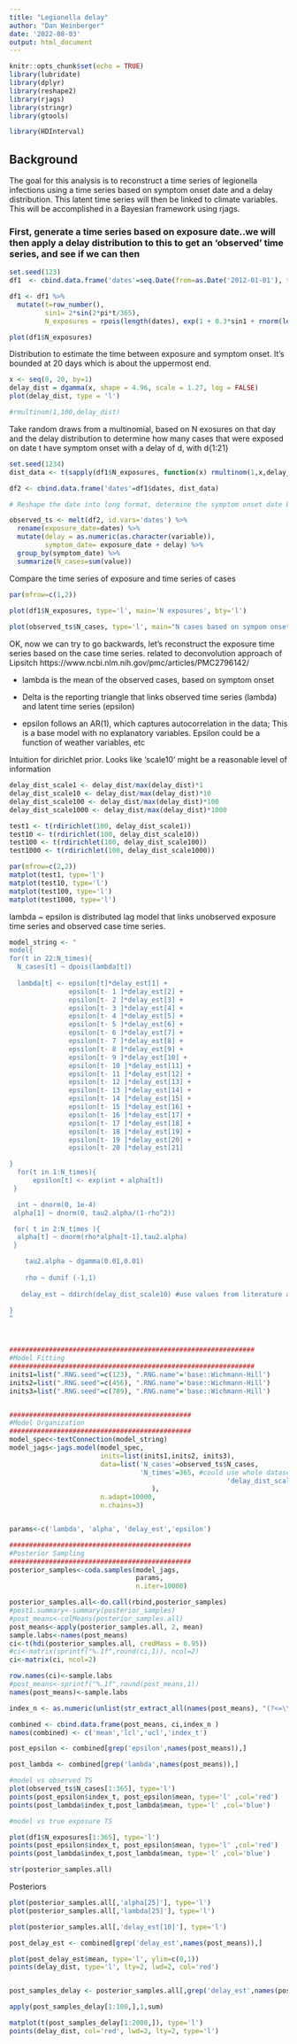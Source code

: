 ```yaml
---
title: "Legionella delay"
author: "Dan Weinberger"
date: '2022-08-03'
output: html_document
---
```


```r
knitr::opts_chunk$set(echo = TRUE)
library(lubridate)
library(dplyr)
library(reshape2)
library(rjags)
library(stringr)
library(gtools)

library(HDInterval)
```

## Background
The goal for this analysis is to reconstruct a time series of legionella infections using a time series based on symptom onset date and a delay distribution. This latent time series will then be linked to climate variables. This will be accomplished in a Bayesian framework using rjags.



### First, generate a time series based on exposure date..we will then apply a delay distribution to this to get an 'observed' time series, and see if we can then

```r
set.seed(123)
df1  <- cbind.data.frame('dates'=seq.Date(from=as.Date('2012-01-01'), to=as.Date('2022-07-01'), by='day'))

df1 <- df1 %>%
  mutate(t=row_number(), 
         sin1= 2*sin(2*pi*t/365),
         N_exposures = rpois(length(dates), exp(1 + 0.3*sin1 + rnorm(length(dates),0,0.75))) ) 

plot(df1$N_exposures)
```

Distribution to estimate the time between exposure and symptom onset. It's bounded at 20 days which is about the uppermost end.
```r
x <- seq(0, 20, by=1)
delay_dist = dgamma(x, shape = 4.96, scale = 1.27, log = FALSE)
plot(delay_dist, type = 'l')

#rmultinom(1,100,delay_dist)
```
Take random draws from a multinomial, based on N exosures on that day and the delay distribution to determine how many cases that were exposed on date t have symptom onset with a delay of d, with d{1:21}

```r
set.seed(1234)
dist_data <- t(sapply(df1$N_exposures, function(x) rmultinom(1,x,delay_dist)))

df2 <- cbind.data.frame('dates'=df1$dates, dist_data)

# Reshape the date into long format, determine the symptom onset date based on exposure date + delay, then sum by symptom onset date to get 'observed' time series

observed_ts <- melt(df2, id.vars='dates') %>%
  rename(exposure_date=dates) %>%
  mutate(delay = as.numeric(as.character(variable)),
         symptom_date= exposure_date + delay) %>%
  group_by(symptom_date) %>%
  summarize(N_cases=sum(value))
```

Compare the time series of exposure and time series of cases
```r
par(mfrow=c(1,2))

plot(df1$N_exposures, type='l', main='N exposures', bty='l')
  
plot(observed_ts$N_cases, type='l', main="N cases based on sympom onset", bty='l')

```

OK, now we can try to go backwards, let's reconstruct the exposure time series based on the case time series. related to deconvolution approach of Lipsitch https://www.ncbi.nlm.nih.gov/pmc/articles/PMC2796142/

- lambda is the mean of the observed cases, based on symptom onset
- Delta is the reporting triangle that links observed time series (lambda) and latent time series (epsilon)

- epsilon follows an AR(1), which captures autocorrelation in the data; This is a base model with no explanatory variables. Epsilon could be a function of weather variables, etc 


Intuition for dirichlet prior. Looks like 'scale10' might be a reasonable level of information
```r
delay_dist_scale1 <- delay_dist/max(delay_dist)*1
delay_dist_scale10 <- delay_dist/max(delay_dist)*10
delay_dist_scale100 <- delay_dist/max(delay_dist)*100
delay_dist_scale1000 <- delay_dist/max(delay_dist)*1000

test1 <- t(rdirichlet(100, delay_dist_scale1))
test10 <- t(rdirichlet(100, delay_dist_scale10))
test100 <- t(rdirichlet(100, delay_dist_scale100))
test1000 <- t(rdirichlet(100, delay_dist_scale1000))

par(mfrow=c(2,2))
matplot(test1, type='l')
matplot(test10, type='l')
matplot(test100, type='l')
matplot(test1000, type='l')

```


lambda ~ epsilon is distributed lag model that links unobserved exposure time series and observed case time series.

```r
model_string <- "
model{
for(t in 22:N_times){
  N_cases[t] ~ dpois(lambda[t])
  
  lambda[t] <- epsilon[t]*delay_est[1] + 
               epsilon[t- 1 ]*delay_est[2] + 
               epsilon[t- 2 ]*delay_est[3] +
               epsilon[t- 3 ]*delay_est[4] + 
               epsilon[t- 4 ]*delay_est[5] +
               epsilon[t- 5 ]*delay_est[6] + 
               epsilon[t- 6 ]*delay_est[7] +
               epsilon[t- 7 ]*delay_est[8] + 
               epsilon[t- 8 ]*delay_est[9] +
               epsilon[t- 9 ]*delay_est[10] + 
               epsilon[t- 10 ]*delay_est[11] +
               epsilon[t- 11 ]*delay_est[12] + 
               epsilon[t- 12 ]*delay_est[13] +
               epsilon[t- 13 ]*delay_est[14] + 
               epsilon[t- 14 ]*delay_est[15] +
               epsilon[t- 15 ]*delay_est[16] + 
               epsilon[t- 16 ]*delay_est[17] +
               epsilon[t- 17 ]*delay_est[18] +
               epsilon[t- 18 ]*delay_est[19] +
               epsilon[t- 19 ]*delay_est[20] +
               epsilon[t- 20 ]*delay_est[21]

} 
  for(t in 1:N_times){
      epsilon[t] <- exp(int + alpha[t])
 }

  int ~ dnorm(0, 1e-4)
 alpha[1] ~ dnorm(0, tau2.alpha/(1-rho^2))

 for( t in 2:N_times ){
  alpha[t] ~ dnorm(rho*alpha[t-1],tau2.alpha)
 }

    tau2.alpha ~ dgamma(0.01,0.01)
    
    rho ~ dunif (-1,1)
    
   delay_est ~ ddirch(delay_dist_scale10) #use values from literature as priors for the dirichlet

}
"



##############################################################
#Model Fitting
##############################################################
inits1=list(".RNG.seed"=c(123), ".RNG.name"='base::Wichmann-Hill')
inits2=list(".RNG.seed"=c(456), ".RNG.name"='base::Wichmann-Hill')
inits3=list(".RNG.seed"=c(789), ".RNG.name"='base::Wichmann-Hill')


##############################################
#Model Organization
##############################################
model_spec<-textConnection(model_string)
model_jags<-jags.model(model_spec, 
                       inits=list(inits1,inits2, inits3),
                       data=list('N_cases'=observed_ts$N_cases,
                                 'N_times'=365, #could use whole dataset but would take a long time
                                                       'delay_dist_scale10'=delay_dist_scale10
                                    ),
                       n.adapt=10000, 
                       n.chains=3)


params<-c('lambda', 'alpha', 'delay_est','epsilon')

##############################################
#Posterior Sampling
##############################################
posterior_samples<-coda.samples(model_jags, 
                                params, 
                                n.iter=10000)

posterior_samples.all<-do.call(rbind,posterior_samples)
#post1.summary<-summary(posterior_samples)
#post_means<-colMeans(posterior_samples.all)
post_means<-apply(posterior_samples.all, 2, mean)
sample.labs<-names(post_means)
ci<-t(hdi(posterior_samples.all, credMass = 0.95))
#ci<-matrix(sprintf("%.1f",round(ci,1)), ncol=2)
ci<-matrix(ci, ncol=2)

row.names(ci)<-sample.labs
#post_means<-sprintf("%.1f",round(post_means,1))
names(post_means)<-sample.labs

index_n <- as.numeric(unlist(str_extract_all(names(post_means), "(?<=\\[).+?(?=\\])")))

combined <- cbind.data.frame(post_means, ci,index_n )
names(combined) <- c('mean','lcl','ucl','index_t')

post_epsilon <- combined[grep('epsilon',names(post_means)),]

post_lambda <- combined[grep('lambda',names(post_means)),]

#model vs observed TS
plot(observed_ts$N_cases[1:365], type='l')
points(post_epsilon$index_t, post_epsilon$mean, type='l' ,col='red')
points(post_lambda$index_t,post_lambda$mean, type='l' ,col='blue')

#model vs true exposure TS

plot(df1$N_exposures[1:365], type='l')
points(post_epsilon$index_t, post_epsilon$mean, type='l' ,col='red')
points(post_lambda$index_t,post_lambda$mean, type='l' ,col='blue')

str(posterior_samples.all)
```

Posteriors
```r
plot(posterior_samples.all[,'alpha[25]'], type='l')
plot(posterior_samples.all[,'lambda[25]'], type='l')

plot(posterior_samples.all[,'delay_est[10]'], type='l')

```

```r
post_delay_est <- combined[grep('delay_est',names(post_means)),]

plot(post_delay_est$mean, type='l', ylim=c(0,1))
points(delay_dist, type='l', lty=2, lwd=2, col='red')


post_samples_delay <- posterior_samples.all[,grep('delay_est',names(post_means))]

apply(post_samples_delay[1:100,],1,sum)

matplot(t(post_samples_delay[1:2000,]), type='l')
points(delay_dist, col='red', lwd=2, lty=2, type='l')

```



